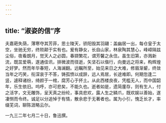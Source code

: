 ```yaml
---
---
---
```

title: “淑姿的信”序
---



夫嘉葩失荫，薄寒夺其芳菲，思士陵天，骄阳毁其羽翮：盖幽居一出，每仓皇于太空，坐驰无穷，终陨颠于实有也。爰有静女，长自山家，林泉陶其慧心，峰嶂隔兹尘俗，夜看朗月，觉天人之必圆，春撷繁花，谓芳馨之永住。虽生旧第，亦溅新流，既茁爱萌，遂通佳讯，排微波而径逝，矢坚石以偕行，向曼远之将来，构辉煌之好梦。然而年华春短，人海澜翻。远瞩所至，始见来日之大难，修眉渐颦，终敛当年之巧笑，衔深哀于不答，铸孤愤以成辞，远人焉居，长途难即。何期忽逢二竖，遽释诸纷，绮颜于一棺，腐芳心于抔土。从此西楼良夜，凭槛无人，而中国韶年，乐生依旧。呜呼，亦可悲矣，不能久也。逝者如是，遗简廑存，则有生人，付之活字，文无雕饰，呈天真之纷纶，事具悲欢，露人生之鳞爪，既欢娱以善始，遂凄恻而令终。诚足以分追悼于有情，散余悲于无著者也。属为小引，愧乏长才，率缀芜词，聊陈涯略云尔。

一九三二年七月二十日，鲁迅撰。